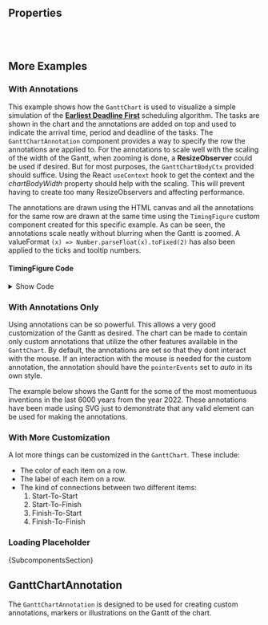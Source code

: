 
<Meta of={ComponentStories} />

<DocsHeader since="1.10.0" />

<Canvas of={ComponentStories.Default} />

## Properties

<ControlsWithNote of={ComponentStories.Default} />

<br />
<br />

## More Examples

### With Annotations

This example shows how the `GanttChart` is used to visualize a simple simulation of the
[<b>Earliest Deadline First</b>](https://en.wikipedia.org/wiki/Earliest_deadline_first_scheduling) scheduling
algorithm. The tasks are shown in the chart and the annotations are added on top and used to indicate the
arrival time, period and deadline of the tasks. The `GanttChartAnnotation` component provides a way to specify the row
the annotations are applied to. For the annotations to scale well with the scaling of the width of the Gantt, when
zooming is done, a **ResizeObserver** could be used if desired. But for most purposes, the `GanttChartBodyCtx` provided
should suffice. Using the React `useContext` hook to get the context and the _chartBodyWidth_ property should help with
the scaling. This will prevent having to create too many ResizeObservers and affecting performance.

The annotations are drawn using the HTML canvas and all the annotations for the same row are drawn at the same time using
the `TimingFigure` custom component created for this specific example. As can be seen, the annotations scale neatly without
blurring when the Gantt is zoomed. A valueFormat `(x) => Number.parseFloat(x).toFixed(2)` has also been applied to the
ticks and tooltip numbers.

<Canvas of={ComponentStories.WithAnnotations} />

#### TimingFigure Code

<details>

<summary>Show Code</summary>

```jsx
export const TimingFigure = ({ arrival, period, deadline, totalDuration }) => {
  const ref = useRef();
  const verticalSpacing = 2;
  const halfArrowWidth = 4;
  const chartBodyCtx = useContext(GanttChartBodyCtx);

  useEffect(() => {
    const canvas = ref.current;
    const ctx = canvas.getContext('2d');

    // Set the canvas dimensions to avoid blurring
    canvas.width = canvas.getBoundingClientRect().width;
    canvas.height = canvas.getBoundingClientRect().height;

    const width = canvas.width;
    const height = canvas.height;
    const one5thHeight = height / 5;
    const four5thHeight = 4 * one5thHeight;

    const interval = (period / totalDuration) * width;
    const arrivalOffset = (arrival / totalDuration) * width;
    const deadlineOffset = (deadline / totalDuration) * width;

    ctx.beginPath();
    ctx.lineWidth = 1;
    ctx.strokeStyle = getComputedStyle(document.documentElement).getPropertyValue('--sapTextColor');

    // Draw the up-pointing arrows for the arrival
    for (let i = 0; i * interval + arrivalOffset < width; i++) {
      const offset = i * interval + arrivalOffset;
      ctx.moveTo(offset, verticalSpacing);
      ctx.lineTo(offset, height - verticalSpacing);
      ctx.moveTo(offset, verticalSpacing);
      ctx.lineTo(offset - halfArrowWidth, one5thHeight);
      ctx.moveTo(offset, verticalSpacing);
      ctx.lineTo(offset + halfArrowWidth, one5thHeight);
    }

    // Draw the down-pointing arrows for the deadline
    for (let i = 0; i * interval + arrivalOffset + deadlineOffset < width; i++) {
      const offset = i * interval + arrivalOffset + deadlineOffset;
      ctx.moveTo(offset, verticalSpacing);
      ctx.lineTo(offset, height - verticalSpacing);
      ctx.lineTo(offset - halfArrowWidth, four5thHeight);
      ctx.moveTo(offset, height - verticalSpacing);
      ctx.lineTo(offset + halfArrowWidth, four5thHeight);
    }

    ctx.stroke();
  });

  return <canvas ref={ref} style={{ width: chartBodyCtx.chartBodyWidth, height: '100%' }}></canvas>;
};
```

</details>

### With Annotations Only

Using annotations can be so powerful. This allows a very good customization of the Gantt as desired. The
chart can be made to contain only custom annotations that utilize the other features available in the
`GanttChart`. By default, the annotations are set so that they dont interact with the mouse. If an
interaction with the mouse is needed for the custom annotation, the annotation should have the
`pointerEvents` set to _auto_ in its own style.

The example below shows the Gantt for the some of the most momentuous inventions in the
last 6000 years from the year 2022. These annotations have been made using SVG just to
demonstrate that any valid element can be used for making the annotations.

<Canvas of={ComponentStories.WithAnnotationsOnly} />

### With More Customization

A lot more things can be customized in the `GanttChart`. These include:

- The color of each item on a row.
- The label of each item on a row.
- The kind of connections between two different items:
  1. Start-To-Start
  2. Start-To-Finish
  3. Finish-To-Start
  4. Finish-To-Finish

<Canvas of={ComponentStories.WithMoreCustomization} />

### Loading Placeholder

<Canvas of={ComponentStories.LoadingPlaceholder} />

<Markdown>{SubcomponentsSection}</Markdown>

## GanttChartAnnotation

The `GanttChartAnnotation` is designed to be used for creating custom annotations, markers
or illustrations on the Gantt of the chart.

<ArgTypes of={GanttChartAnnotation} />

<Footer />
